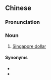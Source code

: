 ==Chinese==
{{zh-forms}}

===Pronunciation===
{{zh-pron
|m=Xīnyuán
|cat=n
}}

===Noun===
{{zh-noun}}

# [[Singapore dollar]]

====Synonyms====
* {{zh-l|新幣}}
* {{zh-l|新加坡元}}

{{zh-cat|Currency}}